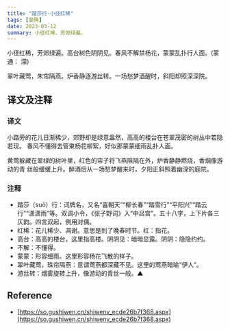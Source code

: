 ```yaml
---
title: "踏莎行·小径红稀"
tags: [晏殊]
date: 2023-03-12
summary: 小径红稀，芳郊绿遍。
---
```


小径红稀，芳郊绿遍。高台树色阴阴见。春风不解禁杨花，蒙蒙乱扑行人面。(蒙 通：
濛)

翠叶藏莺，朱帘隔燕。炉香静逐游丝转。一场愁梦酒醒时，斜阳却照深深院。

## 译文及注释

### 译文

小路旁的花儿日渐稀少，郊野却是绿意盎然，高高的楼台在苍翠茂密的树丛中若隐若现。
春风不懂得去管束杨花柳絮，好似那蒙蒙细雨乱扑人面。

黄莺躲藏在翠绿的树叶里，红色的帘子将飞燕阻隔在外，炉香静静燃烧，香烟像游动的青
丝般缓缓上升。醉酒后从一场愁梦醒来时，夕阳正斜照着幽深的庭院。

### 注释

- 踏莎（suō）行：词牌名，又名“喜朝天”“柳长春”“踏雪行”“平阳兴”“踏云行”“潇潇雨”等。双调小令，《张子野词》入“中吕宫”。五十八字，上下片各三仄韵。四言双起，例用对偶。
- 红稀：花儿稀少、凋谢。意思是到了晚春时节。红：指花。
- 高台：高高的楼台，这里指高楼。阴阴见：暗暗显露。阴阴：隐隐约约。
- 不解：不懂得。
- 蒙蒙：形容细雨。这里形容杨花飞散的样子。
- 翠叶藏莺，珠帘隔燕：意谓莺燕都深藏不见。这里的莺燕暗喻“伊人”。
- 游丝转：烟雾旋转上升，像游动的青丝一般。▲

## Reference

- [https://so.gushiwen.cn/shiwenv_ecde26b7f368.aspx](https://so.gushiwen.cn/shiwenv_ecde26b7f368.aspx)
